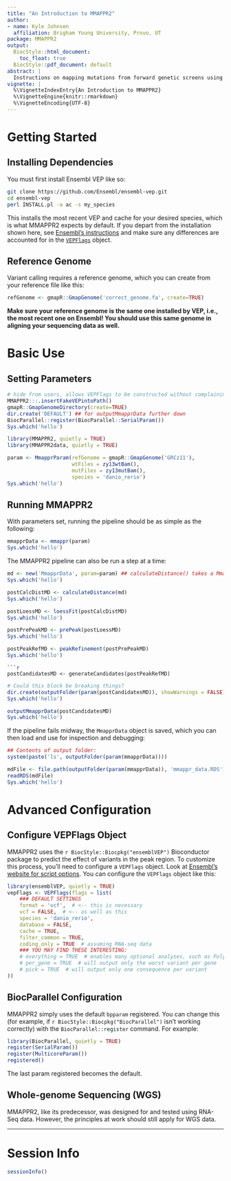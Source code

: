 ```yaml
---
title: "An Introduction to MMAPPR2"
author:
- name: Kyle Johnsen
  affiliation: Brigham Young University, Provo, UT
package: MMAPPR2
output: 
  BiocStyle::html_document:
    toc_float: true
  BiocStyle::pdf_document: default
abstract: |
  Instructions on mapping mutations from forward genetic screens using MMAPPR2.
vignette: |
  %\VignetteIndexEntry{An Introduction to MMAPPR2}
  %\VignetteEngine{knitr::rmarkdown}
  %\VignetteEncoding{UTF-8}  
---
```


# Getting Started

## Installing Dependencies
You must first install Ensembl VEP like so:
```bash
git clone https://github.com/Ensembl/ensembl-vep.git
cd ensembl-vep
perl INSTALL.pl -a ac -s my_species
```

This installs the most recent VEP and cache for your desired species, which is what MMAPPR2 expects by default.
If you depart from the installation shown here, see [Ensembl's instructions](http://www.ensembl.org/info/docs/tools/vep/script/vep_download.html#installer)
and make sure any differences are accounted for in the
[`VEPFlags`](#configure-vepflags-object) object.

## Reference Genome
Variant calling requires a reference genome, which you can create from your reference file like this:
```r
refGenome <- gmapR::GmapGenome('correct_genome.fa', create=TRUE)
```

**Make sure your reference genome is the same one installed by VEP, i.e., the most recent one on Ensembl! You should use this same genome in aligning your sequencing data as well.**

# Basic Use

## Setting Parameters
```r
# hide from users, allows VEPFlags to be constructed without complaining
MMAPPR2:::.insertFakeVEPintoPath()
gmapR::GmapGenomeDirectory(create=TRUE)
dir.create('DEFAULT') ## for outputMmapprData further down
BiocParallel::register(BiocParallel::SerialParam())
Sys.which('hello')
```
```r
library(MMAPPR2, quietly = TRUE)
library(MMAPPR2data, quietly = TRUE)

param <- MmapprParam(refGenome = gmapR::GmapGenome('GRCz11'),
                     wtFiles = zy13wtBam(),
                     mutFiles = zy13mutBam(),
                     species = 'danio_rerio')
Sys.which('hello')
```

## Running MMAPPR2
With parameters set, running the pipeline should be as simple as the following:
```r
mmapprData <- mmappr(param)
Sys.which('hello')
```

The MMAPPR2 pipeline can also be run a step at a time:
```r
md <- new('MmapprData', param=param) ## calculateDistance() takes a MmapprData object
Sys.which('hello')
```
```r
postCalcDistMD <- calculateDistance(md)
Sys.which('hello')
```
```r
postLoessMD <- loessFit(postCalcDistMD)
Sys.which('hello')
```
```r
postPrePeakMD <- prePeak(postLoessMD)
Sys.which('hello')
```
```r
postPeakRefMD <- peakRefinement(postPrePeakMD)
Sys.which('hello')
```
```
```r
postCandidatesMD <- generateCandidates(postPeakRefMD)
```
```r
# Could this block be breaking things?
dir.create(outputFolder(param(postCandidatesMD)), showWarnings = FALSE)
Sys.which('hello')
```
```r
outputMmapprData(postCandidatesMD)
Sys.which('hello')
```

If the pipeline fails midway, the `MmapprData` object is saved, which you can then load
and use for inspection and debugging:
```r
## Contents of output folder:
system(paste('ls', outputFolder(param(mmapprData))))

mdFile <- file.path(outputFolder(param(mmapprData)), 'mmappr_data.RDS')
readRDS(mdFile)
Sys.which('hello')
```


# Advanced Configuration

## Configure VEPFlags Object
MMAPPR2 uses the `r BiocStyle::Biocpkg("ensemblVEP")` Bioconductor package to predict the effect of variants in the peak region. 
To customize this process, you'll need to configure a `VEPFlags` object. Look at [Ensembl's website for script options](http://uswest.ensembl.org/info/docs/tools/vep/script/vep_options.html). You can configure the `VEPFlags` object like this:
```r
library(ensemblVEP, quietly = TRUE)
vepFlags <- VEPFlags(flags = list(
    ### DEFAULT SETTINGS
    format = 'vcf',  # <-- this is necessary
    vcf = FALSE,  # <-- as well as this
    species = 'danio_rerio',
    database = FALSE,
    cache = TRUE,
    filter_common = TRUE,
    coding_only = TRUE  # assuming RNA-seq data
    ### YOU MAY FIND THESE INTERESTING:
    # everything = TRUE  # enables many optional analyses, such as Polyphen and SIFT
    # per_gene = TRUE  # will output only the worst variant per gene
    # pick = TRUE  # will output only one consequence per variant
))
```

## BiocParallel Configuration
MMAPPR2 simply uses the default `bpparam` registered. You can change this (for example, if `r BiocStyle::Biocpkg("BiocParallel")` isn't working correctly) with the `BiocParallel::register` command. For example:
```r
library(BiocParallel, quietly = TRUE)
register(SerialParam())
register(MulticoreParam())
registered()
```

The last param registered becomes the default.

## Whole-genome Sequencing (WGS)
MMAPPR2, like its predecessor, was designed for and tested using RNA-Seq data. However, the principles at work should still apply for WGS data.


-----------------
# Session Info
```r
sessionInfo()
```
